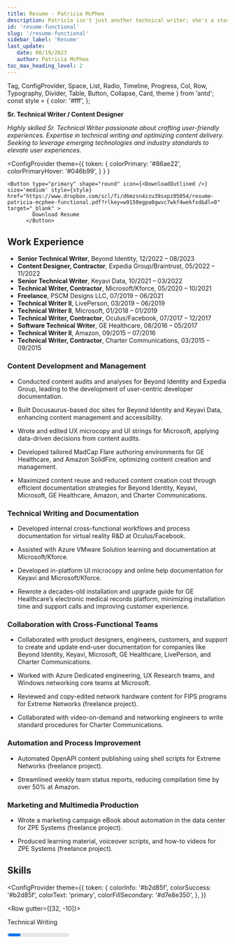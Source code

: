 ```yaml
---
title: Resume - Patricia McPhee
description: Patricia isn't just another technical writer; she's a storyteller for the modern tech age. As The Analyzer, she scrutinizes every content dimension, ensuring every word resonates. As The Innovator, she crafts digital experiences that captivate. As The Collaborative Spirit, she brings teams together, producing content that truly connects. As The Efficiency Expert, Patricia guarantees the workflow is as seamless as the final product. And as The Multimedia Maven, Patricia knows that sometimes, the story goes beyond words.
id: 'resume-functional'
slug: '/resume-functional'
sidebar_label: 'Resume'
last_update: 
   date: 08/19/2023
   author: Patricia McPhee
toc_max_heading_level: 2
---
```


  Tag, 
  ConfigProvider,
  Space, 
  List,
  Radio, 
  Timeline, 
  Progress, 
  Col, 
  Row, 
  Typography, 
  Divider, 
  Table, 
  Button,
  Collapse,
  Card,
  theme 
  } from 'antd';
const style = {
  color: '#fff',
};

**Sr. Technical Writer / Content Designer**
 
*Highly skilled Sr. Technical Writer passionate about crafting user-friendly experiences. Expertise in technical writing and optimizing content delivery. Seeking to leverage emerging technologies and industry standards to elevate user experiences.*

  <ConfigProvider
    theme={{
      token: {
          colorPrimary: '#86ae22',
          colorPrimaryHover: '#046b99',
        }
      }
    }
  >
    <Button type="primary" shape="round" icon={<DownloadOutlined />} size='medium' style={style} href="https://www.dropbox.com/scl/fi/d6mzsn4zzu39sxpz05054/resume-patricia-mcphee-functional.pdf?rlkey=w9150egpa0gwvc7wkf4wekfxd&dl=0" target="_blank" >
            Download Resume
          </Button>
  </ConfigProvider>

## Work Experience

- **Senior Technical Writer**, Beyond Identity, 12/2022 – 08/2023 
- **Content Designer, Contractor**, Expedia Group/Braintrust, 05/2022 – 11/2022
- **Senior Technical Writer**, Keyavi Data, 10/2021 – 03/2022
- **Technical Writer, Contractor**, Microsoft/Kforce, 05/2020 – 10/2021
- **Freelance**, PSCM Designs LLC, 07/2019 – 06/2021
- **Technical Writer II**, LivePerson, 03/2019 – 06/2019
- **Technical Writer II**, Microsoft, 01/2018 – 01/2019
- **Technical Writer, Contractor**, Oculus/Facebook, 07/2017 – 12/2017
- **Software Technical Writer**, GE Healthcare, 08/2016 – 05/2017
- **Technical Writer II**, Amazon, 09/2015 – 07/2016
- **Technical Writer, Contractor**, Charter Communications, 03/2015 – 09/2015

### Content Development and Management

- Conducted content audits and analyses for Beyond Identity and Expedia Group, leading to the development of user-centric developer documentation.

- Built Docusaurus-based doc sites for Beyond Identity and Keyavi Data, enhancing content management and accessibility.

- Wrote and edited UX microcopy and UI strings for Microsoft, applying data-driven decisions from content audits.

- Developed tailored MadCap Flare authoring environments for GE Healthcare, and Amazon SolidFire, optimizing content creation and management.

- Maximized content reuse and reduced content creation cost through efficient documentation strategies for Beyond Identity, Keyavi, Microsoft, GE Healthcare, Amazon, and Charter Communications.

### Technical Writing and Documentation

- Developed internal cross-functional workflows and process documentation for virtual reality R&D at Oculus/Facebook.

- Assisted with Azure VMware Solution learning and documentation at Microsoft/Kforce.

- Developed in-platform UI microcopy and online help documentation for Keyavi and Microsoft/Kforce.

- Rewrote a decades-old installation and upgrade guide for GE Healthcare’s electronic medical records platform, minimizing installation time and support calls and improving customer experience.



### Collaboration with Cross-Functional Teams

- Collaborated with product designers, engineers, customers, and support to create and update end-user documentation for companies like Beyond Identity, Keyavi, Microsoft, GE Healthcare, LivePerson, and Charter Communications.

- Worked with Azure Dedicated engineering, UX Research teams, and Windows networking core teams at Microsoft.

- Reviewed and copy-edited network hardware content for FIPS programs for Extreme Networks (freelance project).

- Collaborated with video-on-demand and networking engineers to write standard procedures for Charter Communications.


### Automation and Process Improvement

- Automated OpenAPI content publishing using shell scripts for Extreme Networks (freelance project).

- Streamlined weekly team status reports, reducing compilation time by over 50% at Amazon.

### Marketing and Multimedia Production

- Wrote a marketing campaign eBook about automation in the data center for ZPE Systems (freelance project).

- Produced learning material, voiceover scripts, and how-to videos for ZPE Systems (freelance project).


## Skills

 <ConfigProvider
    theme={{
      token: {
        colorInfo: '#b2d85f',
        colorSuccess: '#b2d85f',
        colorText: 'primary',
        colorFillSecondary: '#d7e8e350',
      },
    }}
  >
<Row gutter={[32, -10]}>
  <Col flex="1 1 300px"><p>Technical Writing</p>
         <Progress percent={100} size="small" showInfo={true} /></Col>
  <Col flex="1 1 300px"><p>Content Design</p>
         <Progress percent={70} size="small" showInfo={true} /></Col>
</Row>
<Row gutter={[32, -10]}>
  <Col flex="1 1 300px"><p>UX/UI Writing</p>
         <Progress percent={70} size="small" showInfo={true} /></Col>
  <Col flex="1 1 300px"><p>Content Strategy</p>
         <Progress percent={90} size="small" showInfo={true} /></Col>
</Row>
<Row gutter={[32, -10]}>
  <Col flex="1 1 300px"><p>DialogFlow (still learning)</p>
         <Progress percent={30} size="small" showInfo={true} /></Col>
  <Col flex="1 1 300px"><p>Conversational Copywriting</p>
         <Progress percent={50} size="small" showInfo={true} /></Col>
</Row>
<Row gutter={[32, -10]}>
    <Col flex="1 1 300px"><p>Instructional Design</p>
         <Progress percent={80} size="small" showInfo={true} /></Col>
    <Col flex="1 1 300px"><p>HTML/CSS</p>
         <Progress percent={90} size="small" showInfo={true} /></Col>
  </Row>
  <Row gutter={[32, -10]}>
    <Col flex="1 1 300px"><p>Figma</p>
         <Progress percent={85} size="small" showInfo={true} /></Col>
    <Col flex="1 1 300px"><p>Accessibility Concepts</p>
         <Progress percent={70} size="small" showInfo={true} /></Col>
  </Row>
  <Row gutter={[32, -10]}>
    <Col flex="1 1 300px"><p>Docusaurus</p>
         <Progress percent={95} size="small" showInfo={true} /></Col>
    <Col flex="1 1 300px"><p>Confluence</p>
         <Progress percent={90} size="small" showInfo={true} /></Col>
  </Row>
    <Row gutter={[32, -10]}>
    <Col flex="1 1 300px"><p>MadCap Flare</p>
         <Progress percent={90} size="small" showInfo={true} /></Col>
    <Col flex="1 1 300px"><p>DITA/XML</p>
         <Progress percent={70} size="small" showInfo={true} /></Col>
  </Row>
  <Row gutter={[32, -10]}>
    <Col flex="1 1 300px"><p>Markdown</p>
         <Progress percent={90} size="small" showInfo={true} /></Col>
    <Col flex="1 1 300px"><p>Git/GitHub</p>
         <Progress percent={90} size="small" showInfo={true} /></Col>
  </Row>
  <Row gutter={[32, -10]}>
    <Col flex="1 1 300px"><p>Agile/Jira/Azure DevOps</p>
         <Progress percent={70} size="small" showInfo={true} /></Col>
    <Col flex="1 1 300px"><p>JavaScript/Node.js</p>
         <Progress percent={80} size="small" showInfo={true} /></Col>
  </Row>
  </ConfigProvider>

<hr />

## Documentation frameworks
Around 2015, I began using Markdown as the primary format for content, primarily in Confluence and other wiki platforms. In 2018, I started using static-site generators like Jekyll, Hugo, Gatsby, Docusaurus, and DocFX as my primary authoring environment. So far, my favorite has been Docusaurus. Although I like DocFX, it's a bit more complicated to set up.

| Framework | Platform | Role | Company |
| --- | --- | --- | --- |
| Docs-as-code   |  Docusaurus  |  Author<br />Information Architect | Beyond Identity (2022-2023)<br />Keyavi (2021-2022)<br />A Tech Startup (2020)   |
| Docs-as-code   | DocFx   |  Author  | Microsoft (2018, 2020-2021, 2022)   |
| Docs-as-code   | Jekyll   |  Author  | LivePerson (2019)  |
| DITA  |  oXygen  |  Author  | Extreme Networks (2020-2021)<br />Sybase/SAP (2012-2013)  |
| DITA  | Arbortext   | Author   | Pillar Data (2010)<br />Ericsson (2008)   |
| DITA  | Structured Framemaker   | Author<br />Information Architect   | Covidien/Medtronic (2009-2010)<br />LSI Logic (2008-2009)   |
| HTML/CSS   | MacCap Flare  | Author<br />Information Architect<br />Certified Trainer   | GE Healthcare (2016-2017)<br />Amazon (2015-2016)<br />SolidFire (2014)<br />Level 3 Communications (2011-2012)<br />ESM (2010-2011)   |
| HTML/CSS   | Robohelp   | Author<br />Information Architect   | P2 Energy Solutions (2007-2008)   |

<hr />


## Training

**Conversation Design for Chatbots**<br />
[UX Content Collective](https://uxcontent.com/chatbot-writing/) - Remote<br />
June 2023 - Present

**Conversation Design**<br />
[Conversation Design Institute](https://www.conversationdesigninstitute.com/courses) - Remote<br />
May 2023 - Present

**Voice over acting**<br /> 
Such A Voice - Remote <br />
Coach: [Jan Haley-Soule](https://www.linkedin.com/in/jan-haley-soule-19254710/) <br />
March 2019 - March 2020

## Education

**Bachelor's in Health Science**<br />
Environmental Health and Public Health <br /> 
Kaplan University - Remote <br />
October 2010 to May 2012   

**Associate's of Applied Science**<br /> 
Computer Science and Information Technology<br />
Denver Technical College, a division of DeVry University - Denver, CO <br />
February 1999 to April 2001 


